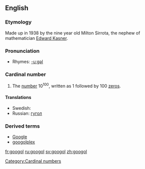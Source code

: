 {{wikipedia}}
==English==

===Etymology===
Made up in 1938 by the nine year old Milton Sirrota, the nephew of mathematician [[w:Edward Kasner|Edward Kasner]].

===Pronunciation===
*Rhymes: [[Rhymes:English:-uːɡəl|-uːɡəl]]

===Cardinal number===
{{en-noun}}

# The [[number]] 10<sup>100</sup>, written as 1 followed by 100 [[zero]]s.

====Translations====
*Swedish: {{t|sv|googol|c}}
*Russian: [[гугол]]

===Derived terms===
*[[Google]]
*[[googolplex]]

[[Category:Cardinal numbers]]

[[fr:googol]]
[[ru:googol]]
[[sv:googol]]
[[zh:googol]]